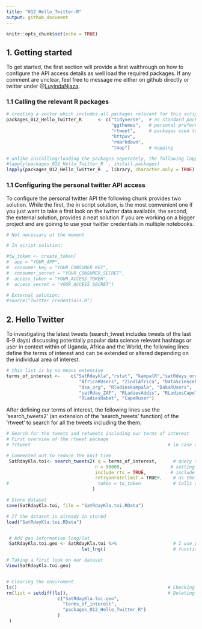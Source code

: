 ```yaml
---
title: "012_Hello_Twitter-R"
output: github_document
---
```


```r
knitr::opts_chunk$set(echo = TRUE)
```

## 1. Getting started

To get started, the first section will provide a first walthrough on how to  configure the API access details as well load the required packages. If any comment are unclear, feel free to message me either on github directly or twitter under @[LuyindaNjaza](https://twitter.com/LuyindaNjaza).

### 1.1 Calling the relevant R packages
```r
# creating a vector which includes all packages relevant for this script
packages_012_Hello_Twitter_R      <- c("tidyverse",  # as standard packages to call dplyr, ggplot2, ggthemes as one
                                       "ggthemes",   # personal preference; adds further optional themes to ggplot2
                                       "rtweet",     # packages used to access the twitter API
                                       "httpuv",
                                       "rmarkdown",
                                       "tmap")       # mapping

# unlike installing/loading the packages seperately, the following lapply function from base R passes the fector to the install.packages and library function within two lines.
#lapply(packages_012_Hello_Twitter_R  , install.packages)                # install.packages()
lapply(packages_012_Hello_Twitter_R  , library, character.only = TRUE)   # library()
```

### 1.1 Configuring the personal twitter API access

To configure the personal twitter API the following chunk provides two solution. While the first, the in script solution, is the most comvenient one if you just want to take a first look on the twitter data available, the second, the external solution, provides a neat solution if you are working on a bigger project and are goinng to use your twitter credentials in multiple notebooks.

```r
# Not necessary at the moment

# In script solution:

#tw_token <- create_token(
#  app = "YOUR_APP",
#  consumer_key = "YOUR_CONSUMER_KEY",
#  consumer_secret = "YOUR_CONSUMER_SECRET",
#  access_token = "YOUR_ACCESS_TOKEN",
#  access_secret = "YOUR_ACCESS_SECRET")

# External solution:
#source("Twitter_credentials.R")
```

## 2. Hello Twitter

To investigating the latest tweets  (search_tweet includes tweets of the last 6-9 days) discussing potentially popular data science relevant hashtags or user in context within of Uganda, Africa and the World, the following lines define the  terms of interest and can be extended or altered depending on the individual area of interest.

```r
# this list is by no means extensive
terms_of_interest <-    c("SatRdaykla","rstat", "kampalR","satRdays_org",
                           "AfricaRUsers", "ZindiAfrica", "DataScienceNIG",
                           "dsa_org", "Rladieskampala", "DakaRUsers",
                           "satRday_ZAF", "RLadiesAddis", "RLadiesCapeTown",
                           "RLadiesRabat", "CapeRuser")
```

After defining our terms of interest, the following lines use the 'search_tweets2' (an extension of the 'search_tweets' function) of the 'rtweet' to search for all the tweets including the them. 

```r
# Search for the tweets and retweets including our terms of interest
# First overview of the rtweet package
# ?rtweet                                                   # in case of any questions regarding the general package

# Commented out to reduce the knit time
 SatRdayKla.toi<- search_tweets2( q = terms_of_interest,      # query to look up the predefined terms
                                 n = 50000,                  # setting the limit of possible results to 50.000 tweets and retweets. Using the terms                                                                     defined above, the results should not exceed this limit. By searching for bigger datasets                                                                 > 50.000 I I would personaly use to either split the requests or run them from an rapserry                                                                pi or adrunino as the script can run for days, hours or even weeks.
                                 include_rts = TRUE,         # include retweets to see were and who participates digitally in the SatrdayKla event
                                 retryonratelimit = TRUE#,    # as the set treshold exceeds the current twitter timeout limit of 18.000 tweets per query                                                                  and 15 min, the retryonratelimit incorporates this limitations and enables to continue the                                                                 request after the limit is reached.
#                                 token = tw_token            # Calls the twitter authentication defined before. At the moment not necessary.
                                )

# Store dataset
save(SatRdayKla.toi, file = "SatRdayKla.toi.RData")

# If the dataset is already in stored
load("SatRdayKla.toi.RData")


 # Add geo information long/lat
 SatRdayKla.toi.geo <- SatRdayKla.toi %>%                     # I use pipes as often as possible as they streamline my workflow considerably. In case of                                                                   any questions see https://r4ds.had.co.nz/pipes.html
                            lat_lng()                         # function of the rtweets package to convert the bbox_coords into conventional long/lat                                                                      geo-information

# Taking a first look on our dataset
View(SatRdayKla.toi.geo)


# Clearing the enviroment
ls()                                                        # Checking for available objects in the current enviroment. 
rm(list = setdiff(ls(),                                     # Deleting all objects except the dataset
                   c("SatRdayKla.toi.geo", 
                     "terms_of_interest",
                     "packages_012_Hello_Twitter_R")
                   )
 )
```

